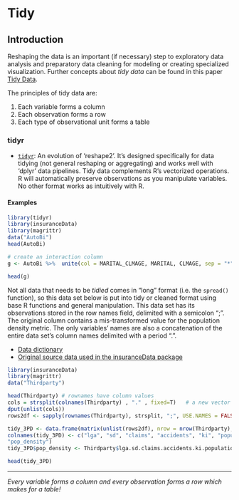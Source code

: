 
# Tidy {#tidy}

## **Introduction**

Reshaping the data is an important (if necessary) step to exploratory data analysis and preparatory data cleaning for modeling or creating specialized visualization. Further concepts about *tidy data* can be found in this paper [Tidy Data](http://vita.had.co.nz/papers/tidy-data.pdf).

The principles of tidy data are:

1. Each variable forms a column
2. Each observation forms a row
3. Each type of observational unit forms a table


### **tidyr    **
* [`tidyr`](https://cran.r-project.org/web/packages/tidyr/index.html): An evolution of 'reshape2'. It's designed specifically for data tidying (not general reshaping or aggregating) and works well with 'dplyr' data pipelines. Tidy data complements R’s vectorized operations. R will automatically preserve observations as you manipulate variables. No other format works as intuitively with R.

#### **Examples **

```r
library(tidyr)
library(insuranceData)
library(magrittr)
data("AutoBi")
head(AutoBi)

# create an interaction column
g <- AutoBi %>%  unite(col = MARITAL_CLMAGE, MARITAL, CLMAGE, sep = "*")

head(g)

```

Not all data that needs to be *tidied* comes in "long" format (i.e. the `spread()` function), so this data set below is put into tidy or cleaned format using base R functions and general manipulation. This data set has its observations stored in the row names field, delimited with a semicolon ";". The original column contains a  mis-transformed value for the population density metric. The only variables' names are also a concatenation of the entire data set's column names delimited with a period ".".

* [Data dictionary](http://www.businessandeconomics.mq.edu.au/our_departments/Applied_Finance_and_Actuarial_Studies/acst_docs/glms_for_insurance_data/data/third_party_claims.txt)
* [Original source data used in the insuranceData package](http://www.businessandeconomics.mq.edu.au/our_departments/Applied_Finance_and_Actuarial_Studies/acst_docs/glms_for_insurance_data/data/Third_party_claims.xls)
```r
library(insuranceData)
library(magrittr)
data("Thirdparty")

head(Thirdparty) # rownames have column values
cols = strsplit(colnames(Thirdparty) , "." , fixed=T)   # a new vector to use later 
dput(unlist(cols))
rows2df <- sapply(rownames(Thirdparty), strsplit, ";", USE.NAMES = FALSE)

tidy_3PD <- data.frame(matrix(unlist(rows2df), nrow = nrow(Thirdparty), byrow=T))
colnames(tidy_3PD) <- c("lga", "sd", "claims", "accidents", "ki", "population",
"pop_density")
tidy_3PD$pop_density <- Thirdparty$lga.sd.claims.accidents.ki.population.pop_density / 1000000

head(tidy_3PD)

```

___

*Every variable forms a column and every observation forms a row which makes for a table!*
